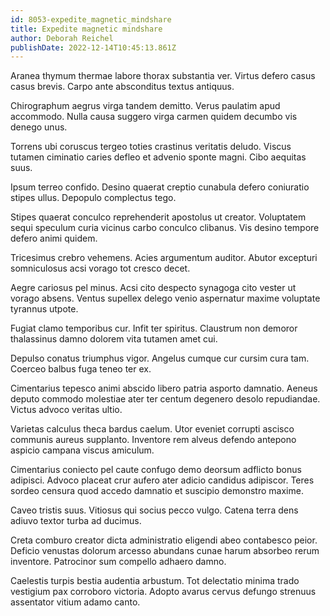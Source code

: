 ```yaml
---
id: 8053-expedite_magnetic_mindshare
title: Expedite magnetic mindshare
author: Deborah Reichel
publishDate: 2022-12-14T10:45:13.861Z
---
```


Aranea thymum thermae labore thorax substantia ver. Virtus defero casus casus brevis. Carpo ante absconditus textus antiquus.

Chirographum aegrus virga tandem demitto. Verus paulatim apud accommodo. Nulla causa suggero virga carmen quidem decumbo vis denego unus.

Torrens ubi coruscus tergeo toties crastinus veritatis deludo. Viscus tutamen ciminatio caries defleo et advenio sponte magni. Cibo aequitas suus.

Ipsum terreo confido. Desino quaerat creptio cunabula defero coniuratio stipes ullus. Depopulo complectus tego.

Stipes quaerat conculco reprehenderit apostolus ut creator. Voluptatem sequi speculum curia vicinus carbo conculco clibanus. Vis desino tempore defero animi quidem.

Tricesimus crebro vehemens. Acies argumentum auditor. Abutor excepturi somniculosus acsi vorago tot cresco decet.

Aegre cariosus pel minus. Acsi cito despecto synagoga cito vester ut vorago absens. Ventus supellex delego venio aspernatur maxime voluptate tyrannus utpote.

Fugiat clamo temporibus cur. Infit ter spiritus. Claustrum non demoror thalassinus damno dolorem vita tutamen amet cui.

Depulso conatus triumphus vigor. Angelus cumque cur cursim cura tam. Coerceo balbus fuga teneo ter ex.

Cimentarius tepesco animi abscido libero patria asporto damnatio. Aeneus deputo commodo molestiae ater ter centum degenero desolo repudiandae. Victus advoco veritas ultio.

Varietas calculus theca bardus caelum. Utor eveniet corrupti ascisco communis aureus supplanto. Inventore rem alveus defendo antepono aspicio campana viscus amiculum.

Cimentarius coniecto pel caute confugo demo deorsum adflicto bonus adipisci. Advoco placeat crur aufero ater adicio candidus adipiscor. Teres sordeo censura quod accedo damnatio et suscipio demonstro maxime.

Caveo tristis suus. Vitiosus qui socius pecco vulgo. Catena terra dens adiuvo textor turba ad ducimus.

Creta comburo creator dicta administratio eligendi abeo contabesco peior. Deficio venustas dolorum arcesso abundans cunae harum absorbeo rerum inventore. Patrocinor sum compello adhaero damno.

Caelestis turpis bestia audentia arbustum. Tot delectatio minima trado vestigium pax corroboro victoria. Adopto avarus cervus defungo strenuus assentator vitium adamo canto.
